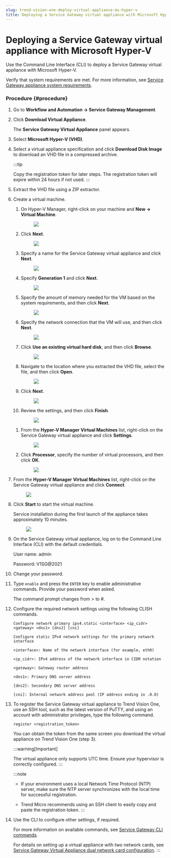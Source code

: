 ```yaml
---
slug: trend-vision-one-deploy-virtual-appliance-ms-hyper-v
title: Deploying a Service Gateway virtual appliance with Microsoft Hyper-V
---
```

# Deploying a Service Gateway virtual appliance with Microsoft Hyper-V

Use the Command Line Interface (CLI) to deploy a Service Gateway virtual appliance with Microsoft Hyper-V.

Verify that system requirements are met. For more information, see [Service Gateway appliance system requirements](sg-sys-requirements.mdx).

### Procedure {#procedure}

1.  Go to **Workflow and Automation → Service Gateway Management**.

2.  Click **Download Virtual Appliance**.

    The **Service Gateway Virtual Appliance** panel appears.

3.  Select **Microsoft Hyper-V (VHD)**.

4.  Select a virtual appliance specification and click **Download Disk Image** to download an VHD file in a compressed archive.

    :::tip

    Copy the registration token for later steps. The registration token will expire within 24 hours if not used.
    :::

5.  Extract the VHD file using a ZIP extractor.

6.  Create a virtual machine.

    1.  On Hyper-V Manager, right-click on your machine and **New → Virtual Machine**.

        <figure>
        <img src="./images/sg_hyperv_new=20211115170204.webp" />
        </figure>

    2.  Click **Next**.

        <figure>
        <img src="./images/sg_hyperv_1_beforeyoubegin=20220525104621.webp" />
        </figure>

    3.  Specify a name for the Service Gateway virtual appliance and click **Next**.

        <figure>
        <img src="./images/sg_hyperv_2_name=20211022152937=.webp" />
        </figure>

    4.  Specify **Generation 1** and click **Next**.

        <figure>
        <img src="./images/sg_hyperv_3_generation=20211022153037=.webp" />
        </figure>

    5.  Specify the amount of memory needed for the VM based on the system requirements, and then click **Next**.

        <figure>
        <img src="./images/sg_hyperv_4_memory=20211022153058=.webp" />
        </figure>

    6.  Specify the network connection that the VM will use, and then click **Next**.

        <figure>
        <img src="./images/sg_hyperv_5_networking=20211022153406=.webp" />
        </figure>

    7.  Click **Use an existing virtual hard disk**, and then click **Browse**.

        <figure>
        <img src="./images/sg_hyperv_6_hdd=20211022153447=.webp" />
        </figure>

    8.  Navigate to the location where you extracted the VHD file, select the file, and then click **Open**.

        <figure>
        <img src="./images/sg_hyperv_7_hddfile=20211022153513=.webp" />
        </figure>

    9.  Click **Next**.

        <figure>
        <img src="./images/sg_hyperv_8_hddnext=20211022153608=.webp" />
        </figure>

    10. Review the settings, and then click **Finish**.

        <figure>
        <img src="./images/sg_hyperv_9_finish=20211022155239=.webp" />
        </figure>

    <!-- -->

    1.  From the **Hyper-V Manager** **Virtual Machines** list, right-click on the Service Gateway virtual appliance and click **Settings**.

        <figure>
        <img src="./images/sg_hyperv_11_offstatesettings=20211022161940=.webp" />
        </figure>

    2.  Click **Processor**, specify the number of virtual processors, and then click **OK**.

        <figure>
        <img src="./images/sg_hyperv_12_cpus=20211022162017=.webp" />
        </figure>

7.  From the **Hyper-V Manager** **Virtual Machines** list, right-click on the Service Gateway virtual appliance and click **Connect**.

    <figure>
    <img src="./images/sg_hyperv_13_connect=20211022162114=.webp" />
    </figure>

8.  Click **Start** to start the virtual machine.

    Service installation during the first launch of the appliance takes approximately 10 minutes.

    <figure>
    <img src="./images/sg_hyperv_14_start=20211022162141=.webp" />
    </figure>

9.  On the Service Gateway virtual appliance, log on to the Command Line Interface (CLI) with the default credentials.

    User name: admin

    Password: V1SG@2021

10. Change your password.

11. Type `enable` and press the `ENTER` key to enable administrative commands. Provide your password when asked.

    The command prompt changes from \> to \#.

12. Configure the required network settings using the following CLISH commands.

    `Configure network primary ipv4.static <interface> <ip_cidr> <gateway> <dns1> [dns2] [cni] `

    `Configure static IPv4 network settings for the primary network interface`

    `<interface>: Name of the network interface (for example, eth0)`

    `<ip_cidr>: IPv4 address of the network interface in CIDR notation`

    `<gateway>: Gateway router address`

    `<dns1>: Primary DNS server address`

    `[dns2]: Secondary DNS server address`

    `[cni]: Internal network address pool (IP address ending in .0.0)`

13. To register the Service Gateway virtual appliance to Trend Vision One, use an SSH tool, such as the latest version of PuTTY, and using an account with administrator privileges, type the following command.

    `register <registration_token>`

    You can obtain the token from the same screen you download the virtual appliance on Trend Vision One (step 3).

    :::warning[Important]

    The virtual appliance only supports UTC time. Ensure your hypervisor is correctly configured.
    :::

    :::note

    - If your environment uses a local Network Time Protocol (NTP) server, make sure the NTP server synchronizes with the local time for successful registration.

    - Trend Micro recommends using an SSH client to easily copy and paste the registration token.
    :::

14. Use the CLI to configure other settings, if required.

    For more information on available commands, see [Service Gateway CLI commands](service-gateway-cli-commands.mdx).

    For details on setting up a virtual appliance with two network cards, see [Service Gateway Virtual Appliance dual network card configuration](https://success.trendmicro.com/dcx/s/solution/000292296?language=en_US).
:::
